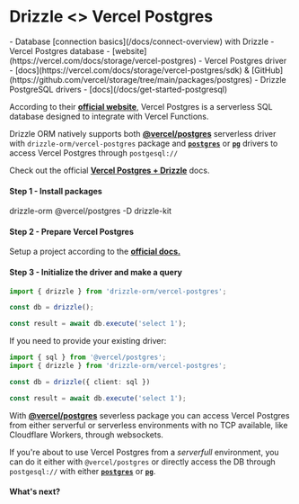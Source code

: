 
# Drizzle \<\> Vercel Postgres

<Prerequisites>
- Database [connection basics](/docs/connect-overview) with Drizzle
- Vercel Postgres database - [website](https://vercel.com/docs/storage/vercel-postgres)
- Vercel Postgres driver - [docs](https://vercel.com/docs/storage/vercel-postgres/sdk) & [GitHub](https://github.com/vercel/storage/tree/main/packages/postgres)
- Drizzle PostgreSQL drivers - [docs](/docs/get-started-postgresql)
</Prerequisites>

According to their **[official website](https://vercel.com/docs/storage/vercel-postgres)**,
Vercel Postgres is a serverless SQL database designed to integrate with Vercel Functions.

Drizzle ORM natively supports both **[@vercel/postgres](https://vercel.com/docs/storage/vercel-postgres)** serverless
driver with `drizzle-orm/vercel-postgres` package and **[`postgres`](#postgresjs)** or **[`pg`](#node-postgres)**
drivers to access Vercel Postgres through `postgesql://`

Check out the official **[Vercel Postgres + Drizzle](https://vercel.com/docs/storage/vercel-postgres/using-an-orm#drizzle)** docs.

#### Step 1 - Install packages

<Npm>
drizzle-orm @vercel/postgres
-D drizzle-kit
</Npm>

#### Step 2 - Prepare Vercel Postgres

Setup a project according to the **[official docs.](https://vercel.com/docs/storage/vercel-postgres/quickstart)** 

#### Step 3 - Initialize the driver and make a query

```typescript copy
import { drizzle } from 'drizzle-orm/vercel-postgres';

const db = drizzle();

const result = await db.execute('select 1');
```

If you need to provide your existing driver:

```typescript copy
import { sql } from '@vercel/postgres';
import { drizzle } from 'drizzle-orm/vercel-postgres';

const db = drizzle({ client: sql })

const result = await db.execute('select 1');
```

With **[@vercel/postgres](https://vercel.com/docs/storage/vercel-postgres)** severless package
you can access Vercel Postgres from either serverful or serverless environments with no TCP available,
like Cloudflare Workers, through websockets.  
  
If you're about to use Vercel Postgres from a _serverfull_ environment, you can do it
either with `@vercel/postgres` or directly access the DB through `postgesql://` with 
either **[`postgres`](#postgresjs)** or **[`pg`](#node-postgres)**.

#### What's next?

<WhatsNextPostgres/>
